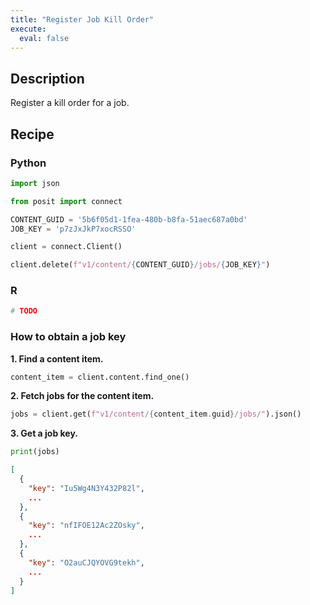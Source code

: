 ```yaml
---
title: "Register Job Kill Order"
execute:
  eval: false
---
```


## Description

Register a kill order for a job.

## Recipe

::: {.panel-tabset group="language"}

### Python

```python
import json

from posit import connect

CONTENT_GUID = '5b6f05d1-1fea-480b-b8fa-51aec687a0bd'
JOB_KEY = 'p7zJxJkP7xocRSSO'

client = connect.Client()

client.delete(f"v1/content/{CONTENT_GUID}/jobs/{JOB_KEY}")
```


### R

```r
# TODO
```

:::


### How to obtain a job key

**1. Find a content item.**

```py
content_item = client.content.find_one()
```

**2. Fetch jobs for the content item.**

```py
jobs = client.get(f"v1/content/{content_item.guid}/jobs/").json()
```

**3. Get a job key.**

```py
print(jobs)
```


```json
[
  {
    "key": "Iu5Wg4N3Y432P82l",
    ...
  },
  {
    "key": "nfIFOE12Ac2ZOsky",
    ...
  },
  {
    "key": "O2auCJQYOVG9tekh",
    ...
  }
]
```
